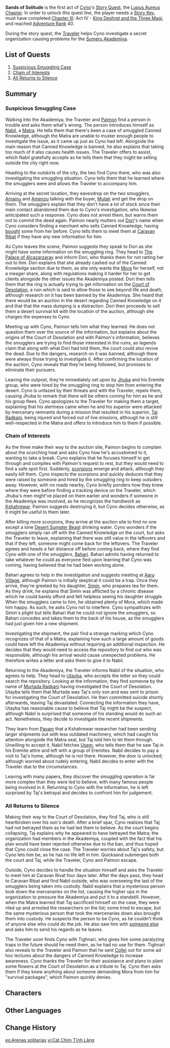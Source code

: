 {{Stub}}
{{Act Infobox
|image          = Story Card Lupus Aureus Chapter Act I.png
|type           = Story
|chapter        = Lupus Aureus Chapter
|actNum         = I
|character      = Cyno
|ARReq          = 40
|keyReq         = 1
|archonQuestReq = [[Chapter III]]: Act IV - [[King Deshret and the Three Magi]]
}}
{{Description|The suspicious case of smuggling [[Canned Knowledge]] occupies the minds of all [[Matra]]. Little do they know of a lone wolf that silently investigates the truth behind it.<br />The chains of mutual benefit are getting tighter and tighter, trapping everyone involved in a whirlpool that no one can escape.<br />Planting evidence, luring others with promises of gain, threatening, begging, exhorting... They will stop at nothing. When the old bricks and mortar crumble down, some people resort to silence, some gather their baggage and carry on forward.}}
'''Sands of Solitude''' is the first act of [[Cyno]]'s [[Story Quest]], the [[Lupus Aureus Chapter]]. In order to unlock this quest line, the player needs a [[Story Key]], must have completed [[Chapter III]]: Act IV - [[King Deshret and the Three Magi]], and reached [[Adventure Rank]] 40.

During the story quest, the [[Traveler]] helps Cyno investigate a secret organization causing problems for the [[Sumeru Akademiya]].

==List of Quests==
# [[Suspicious Smuggling Case]]
# [[Chain of Interests]]
# [[All Returns to Silence]]

==Summary==
===Suspicious Smuggling Case===
Walking into the Akademiya, the Traveler and [[Paimon]] find a person in trouble and asks them what's wrong. The person introduces himself as [[Nabil]], a [[Matra]]. He tells them that there's been a case of smuggled Canned Knowledge, although the Matra are unable to muster enough people to investigate the issue, as it came up just as Cyno had left. Alongside the main reason that Canned Knowledge is banned, he also explains that taking too much of it also causes health issues. The Traveler offers to assist, which Nabil gratefully accepts as he tells them that they might be selling outside the city right now.

Heading to the outskirts of the city, the two find Cyno there, who was also investigating the smuggling situation. Cyno tells them that he learned where the smugglers were and allows the Traveler to accompany him.

Arriving at the secret location, they eavesdrop on the two smugglers, [[Amainu]] and [[Amenzu]] talking with the buyer, [[Mutair]] and get the drop on them. The smugglers explain that they don't have a lot of stock since their main contact abandoned them due to Cyno's investigation, who likewise anticipated such a response. Cyno does not arrest them, but warns them not to commit the deed again. Paimon nearly mutters out [[Dori]]'s name when Cyno considers finding a merchant who sells Canned Knowledge, having [[Lost in Prosperity|bought]] some from her before. Cyno tells them to meet them at [[Caravan Ribat]] if they have any new information for him.

As Cyno leaves the scene, Paimon suggests they speak to Dori as she might have some information on the smuggling ring. They head to [[The Palace of Alcazarzaray]] and inform Dori, who thanks them for not ratting her out to him. Dori explains that she already cashed out of the Canned Knowledge section due to them, as she only wants the [[Mora]] for herself, not a meager share, along with regulations making it harder for her to get clients alongside the other issues the Akademiya posted. Dori then tells them that the ring is actually trying to get information on the [[Court of Desolation]], a ruin which is said to allow those to see beyond life and death, although research on it has been banned by the Akademiya. She heard that there would be an auction in the desert regarding Canned Knowledge on it and that  that the mass dumping is a distraction. Dori then proceeds to sell them a desert survival kit with the location of the auction, although she charges the expenses to Cyno.

Meeting up with Cyno, Paimon tells him what they learned. He does not question them over the source of the information, but explains about the origins of the Court of Desolation and with Paimon's information, believes the smugglers are trying to find those interested in the ruins, as legends claim that along with what Dori had told them, the court could also revive the dead. Due to the dangers, research on it was banned, although there were always those trying to investigate it. After confirming the location of the auction, Cyno reveals that they're being followed, but promises to eliminate their pursuers.

Leaving the outpost, they're immediately set upon by [[Jhuba]] and his Eremite group, who were hired by the smuggling ring to stop him from entering the desert. Cyno is unfazed by their threats and with the Traveler, repels them, causing Jhuba to remark that there will be others coming for him as he and his group flees. Cyno apologizes to the Traveler for making them a target, explaining that his alertness came when he and his superior were attacked by mercenary remnants during a mission that resulted in his superior, [[Taj Radkani]], being injured and forced out of live missions, although he is still well-respected in the Matra and offers to introduce him to them if possible.

===Chain of Interests===
As the three make their way to the auction site, Paimon begins to complain about the scorching heat and asks Cyno how he's accustomed to it, wanting to take a break. Cyno explains that he focuses himself to get through and complies with Paimon's request to rest, but they would need to find a safe spot first. Suddenly, [[scorpion]]s emerge and attack, although they easily kill them. Cyno inspects the scorpions and quickly deduces that they were raised by someone and hired by the smuggling ring to keep outsiders away. However, with no roads nearby, Cyno briefly ponders how they knew where they were before finding a tracking device on the Traveler, which Jhuba's men might've placed on them earlier and wonders if someone in the Akademiya was involved, as he recognizes the handiwork as [[Kshahrewar]]. Paimon suggests destroying it, but Cyno decides otherwise, as it might be useful to them later.

After killing more scorpions, they arrive at the auction site to find no one except a lone [[Desert Sumpter Beast]] drinking water. Cyno wonders if the smugglers simply ran off with the Canned Knowledge on the court, but asks the Traveler to leave, explaining that there was still value in the leftovers and that if they left, someone might come back for the leftovers. The Traveler agrees and heads a fair distance off before coming back, where they find Cyno with one of the smugglers, [[Bahari]]. Bahari admits having returned to take whatever he could as everyone fled upon learning that Cyno was coming, having believed that he had been working alone.

Bahari agrees to help in the investigation and suggests meeting at [[Aaru Village]], although Paimon is initially skeptical it could be a trap. Once they arrive, they're greeted by his daughter, [[Simin]], who prepares tea for them. As they drink, he explains that Simin was afflicted by a chronic disease which he could barely afford and felt helpless seeing his daughter struggle. When the smugglers came to him, he obtained plenty of Mora, which made him happy. As such, he asks Cyno not to interfere. Cyno sympathizes with Simin's plight but tells Bahari that he could not ignore the smugglers, so Bahari concedes and takes them to the back of his house, as the smugglers had just given him a new shipment.

Investigating the shipment, the pair find a strange marking which Cyno recognizes of that of a Matra, explaining how such a large amount of goods could have left the Akademiya without requiring an additional inspection. He decides that they would need to access the repository to find out who was responsible, although his arrival would cause unexpected problems. He therefore writes a letter and asks them to give it to Nabil.

Returning to the Akademiya, the Traveler informs Nabil of the situation, who agrees to help. They head to [[Utayba]], who accepts the letter so they could search the repository. Looking at the information, they find someone by the name of [[Murtada Radkani]] having investigated the Court of Desolation. Utayba tells them that Murtada was Taj's only son and was sent to prison for investigating the Court of Desolation. He then committed suicide shortly afterwards, leaving Taj devastated. Connecting the information they have, Utayba has reasonable cause to believe that Taj might be the suspect, although Nabil is surprised that someone of his standing would do such an act. Nonetheless, they decide to investigate the recent shipments.

They learn from [[Payam]] that a Kshahrewar researcher had been sending larger shipments out with less outdated machinery, which had caught his attention alongside the Matra seal, but Taj told him to let them through. Unwilling to accept it, Nabil fetches [[Usem]], who tells them that he saw Taj in his Eremite attire and left with a group of Eremites. Nabil decides to pay a visit to Taj's home, although he is not there. However, the door is unlocked; although worried about rudely entering, Nabil decides to enter with the Traveler due to the circumstances.

Leaving with many papers, they discover the smuggling operation is far more complex than they were led to believe, with many famous people being involved in it. Returning to Cyno with the information, he is left surprised by Taj's betrayal and decides to confront him for judgement.

===All Returns to Silence===
Making their way to the Court of Desolation, they find Taj, who is still heartbroken over his son's death. After a brief spar, Cyno realizes that Taj had not betrayed them as he had led them to believe. As the court begins collapsing, Taj explains why he appeared to have betrayed the Matra; the organization had members in the Akademiya, coupled with the fact that his plan would have been rejected otherwise due to the ban, and thus hoped that Cyno could close the case. The Traveler worries about Taj's safety, but Cyno lets him be, as he has no life left in him. Quicksand submerges both the court and Taj, while the Traveler, Cyno and Paimon escape.

Outside, Cyno decides to handle the situation himself and asks the Traveler to meet him at Caravan Rivat four days later. After the days pass, they head to Caravan Ribat and find Nabil outside, who was overseeing the last of the smugglers being taken into custody. Nabil explains that a mysterious person took down the mercenaries on the list, causing the higher ups in the organization to pressure the Akademiya and put it to a standstill. However, when the Matra learned that Taj sacrificed himself on the case, they were riled up and arrested the researchers on the list; some tried to escape, but the same mysterious person that took the mercenaries down also brought them into custody. He suspects the person to be Cyno, as he couldn't think of anyone else who could do the job. He also saw him with [[Tighnari|someone else]] and asks him to send his regards as he leaves.

The Traveler soon finds Cyno with Tighnari, who gives him some paralyzing traps in the future should he need them, as he had no use for them. Tighnari also reveals to the Traveler and Paimon that he sent [[Collei]] out for some ad hoc lectures about the dangers of Canned Knowledge to increase awareness. Cyno thanks the Traveler for their assistance and plans to plant some flowers at the Court of Desolation as a tribute to Taj. Cyno then asks them if they knew anything about someone demanding Mora from him for "survival packages", which Paimon quickly denies.

==Characters==
{{Character Appearances}}

==Other Languages==
{{Other Languages
|en      = Sands of Solitude
|zhs     = 沉沙归寂
|zhs_rm  = Chénshā Guī Jì
|zht     = 沉沙歸寂
|zht_rm  = Chénshā Guī Jì
|zh_tl   = The Sinking Sands Return to Solitude
|ja      = 砂は静寂へ
|ja_rm   = Suna wa Seijaku he
|ja_tl   = The Sand Goes Silent
|ko      = 고요 속으로 가라앉은 모래
|ko_rm   = Goyo Sogeuro Garaanjeun Morae
|ko_tl   = Sand Which Sunken in Silence
|es      = Arenas solitarias
|es_tl   = Solitary Sands
|fr      = Les sables de la solitude
|fr_tl   = The Sands of the Solitude
|ru      = Утопая в песках
|ru_tl   = Drowning in Sands
|th      = ห้วงทรายในความเงียบงัน
|th_rm   = Huang Sai Nai Khwam Ngeib Ngan
|th_tl   = Sands of Silence
|vi      = Cát Chìm Tĩnh Lặng
|vi_tl   = 
|de      = Verstummte Sande
|de_tl   = Silenced Sands
|id      = Pasir dalam Keheningan
|id_tl   = Sands in Silence
|pt      = Descida às Areias Solitárias
|pt_tl   = 
|tr      = Yalnızlık Kumları
|tr_tl   = 
|it      = Sabbie della Solitudine
|it_tl   = 
}}

==Change History==
{{Change History|3.1}}

[[es:Arenas solitarias]]
[[vi:Cát Chìm Tĩnh Lặng]]